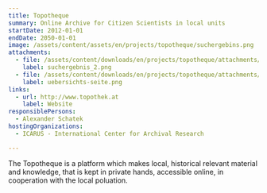 ```yaml
---
title: Topotheque
summary: Online Archive for Citizen Scientists in local units
startDate: 2012-01-01
endDate: 2050-01-01
image: /assets/content/assets/en/projects/topotheque/suchergebins.png
attachments:
  - file: /assets/content/downloads/en/projects/topotheque/attachments/suchergebnis_2.png
    label: suchergebnis_2.png
  - file: /assets/content/downloads/en/projects/topotheque/attachments/uebersichts-seite.png
    label: uebersichts-seite.png
links:
  - url: http://www.topothek.at
    label: Website
responsiblePersons:
  - Alexander Schatek
hostingOrganizations:
  - ICARUS - International Center for Archival Research

---
```

The Topotheque is a platform which makes local, historical relevant material and knowledge, that is kept in private hands, accessible online, in cooperation with the local poluation.
